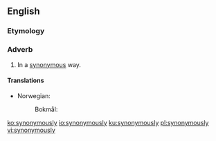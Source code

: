 ==English==

===Etymology===
{{suffix|synonymous|ly|lang=en}}

===Adverb===
{{en-adv}}

# In a [[synonymous]] way.

====Translations====
{{trans-top|in a synonymous way}}
* Norwegian:
*: Bokmål: {{t|nb|synonymt}}
{{trans-mid}}
{{trans-bottom}}

[[ko:synonymously]]
[[io:synonymously]]
[[ku:synonymously]]
[[pl:synonymously]]
[[vi:synonymously]]
